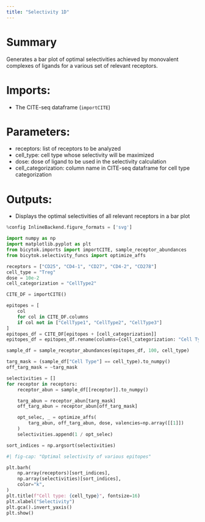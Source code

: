 ```yaml
---
title: "Selectivity 1D"
---
```


# Summary
Generates a bar plot of optimal selectivities achieved by monovalent complexes of ligands for a various set of relevant receptors.

# Imports:
- The CITE-seq dataframe (`importCITE`)

# Parameters:
- receptors: list of receptors to be analyzed
- cell_type: cell type whose selectivity will be maximized
- dose: dose of ligand to be used in the selectivity calculation
- cell_categorization: column name in CITE-seq dataframe for cell type categorization

# Outputs:
- Displays the optimal selectivities of all relevant receptors in a bar plot

```python
%config InlineBackend.figure_formats = ['svg']

import numpy as np
import matplotlib.pyplot as plt
from bicytok.imports import importCITE, sample_receptor_abundances
from bicytok.selectivity_funcs import optimize_affs

receptors = ["CD25", "CD4-1", "CD27", "CD4-2", "CD278"]
cell_type = "Treg"
dose = 10e-2
cell_categorization = "CellType2"

CITE_DF = importCITE()

epitopes = [
    col
    for col in CITE_DF.columns
    if col not in ["CellType1", "CellType2", "CellType3"]
]
epitopes_df = CITE_DF[epitopes + [cell_categorization]]
epitopes_df = epitopes_df.rename(columns={cell_categorization: "Cell Type"})

sample_df = sample_receptor_abundances(epitopes_df, 100, cell_type)

targ_mask = (sample_df["Cell Type"] == cell_type).to_numpy()
off_targ_mask = ~targ_mask

selectivities = []
for receptor in receptors:
    receptor_abun = sample_df[[receptor]].to_numpy()

    targ_abun = receptor_abun[targ_mask]
    off_targ_abun = receptor_abun[off_targ_mask]

    opt_selec, _ = optimize_affs(
        targ_abun, off_targ_abun, dose, valencies=np.array([[1]])
    )
    selectivities.append(1 / opt_selec)

sort_indices = np.argsort(selectivities)
```

```python
#| fig-cap: "Optimal selectivity of various epitopes"

plt.barh(
    np.array(receptors)[sort_indices],
    np.array(selectivities)[sort_indices],
    color="k",
)
plt.title(f"Cell type: {cell_type}", fontsize=16)
plt.xlabel("Selectivity")
plt.gca().invert_yaxis()
plt.show()
```
